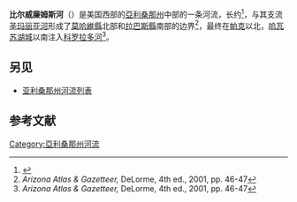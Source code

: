'''比尔威廉姆斯河'''（{{lang-en|Bill Williams River}}）是美国西部的[[亞利桑那州|亞利桑那州]]中部的一条河流，长约{{Convert|46.3|mi|km|adj=mid}}<ref name="NHD">{{Cite web|url=http://viewer.nationalmap.gov/viewer/|title=The National Map|accessdate=March 7, 2011|publisher=U.S. Geological Survey|archive-date=2012-03-29|archive-url=https://web.archive.org/web/20120329155652/http://viewer.nationalmap.gov/viewer/|dead-url=no}}</ref>，与其支流[[圣玛利亚河_(亚利桑那州)|圣玛丽亚河]]形成了[[莫哈維縣|莫哈維縣]]北部和[[拉巴斯縣|拉巴斯縣]]南部的边界<ref name="Delorme">''Arizona Atlas & Gazetteer,'' DeLorme, 4th ed., 2001, pp. 46-47</ref>，最终在[[帕克_(亚利桑那州)|帕克]]以北，[[哈瓦苏湖城_(亚利桑那州)|哈瓦苏湖城]]以南注入[[科罗拉多河|科罗拉多河]]<ref name="Delorme">''Arizona Atlas & Gazetteer,'' DeLorme, 4th ed., 2001, pp. 46-47</ref>。

== 另见 ==
* [[亚利桑那州河流列表|亚利桑那州河流列表]]

== 参考文献 ==
{{Reflist}}
[[Category:亞利桑那州河流|Category:亞利桑那州河流]]